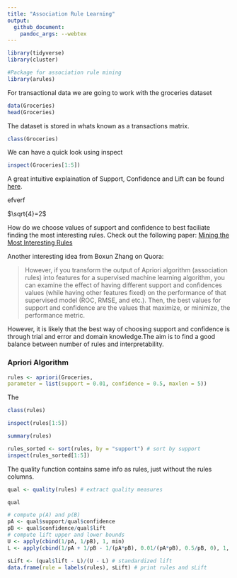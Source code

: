 ```yaml
---
title: "Association Rule Learning"
output: 
  github_document:
    pandoc_args: --webtex
---
```



```r
library(tidyverse)
library(cluster)

#Package for association rule mining
library(arules)

```

For transactional data we are going to work with the groceries dataset


```r
data(Groceries)
head(Groceries)
```

The dataset is stored in whats known as a transactions matrix.

```r
class(Groceries)
```

We can have a quick look using inspect
```r
inspect(Groceries[1:5])
```

A great intuitive explaination of Support, Confidence and Lift can be found [here](https://www.hackerearth.com/blog/developers/beginners-tutorial-apriori-algorithm-data-mining-r-implementation).

efverf

$\sqrt{4}=2$


How do we choose values of support and confidence to best faciliate finding the most interesting rules. Check out the following paper: [Mining the Most Interesting Rules](http://rakesh.agrawal-family.com/papers/kdd99rules.pdf)

Another interesting idea from Boxun Zhang on Quora:

> However, if you transform the output of Apriori algorithm (association rules) into features for a supervised machine learning algorithm, you can examine the effect of having different support and confidences values (while having other features fixed) on the performance of that supervised model (ROC, RMSE, and etc.). Then, the best values for support and confidence are the values that maximize, or minimize, the performance metric.

However, it is likely that the best way of choosing support and confidence is through trial and error and domain knowledge.The aim is to find a good balance between number of rules and interpretability.

### Apriori Algorithm

```r
rules <- apriori(Groceries,
parameter = list(support = 0.01, confidence = 0.5, maxlen = 5))

```

The 

```r
class(rules)

inspect(rules[1:5])
```

```r
summary(rules)
```


```r
rules_sorted <- sort(rules, by = "support") # sort by support
inspect(rules_sorted[1:5]) 
```

The quality function contains same info as rules, just without the rules columns.

```r
qual <- quality(rules) # extract quality measures

qual
```


```r


# compute p(A) and p(B)
pA <- qual$support/qual$confidence
pB <- qual$confidence/qual$lift
# compute lift upper and lower bounds
U <- apply(cbind(1/pA, 1/pB), 1, min)
L <- apply(cbind(1/pA + 1/pB - 1/(pA*pB), 0.01/(pA*pB), 0.5/pB, 0), 1, max)

sLift <- (qual$lift - L)/(U - L) # standardized lift
data.frame(rule = labels(rules), sLift) # print rules and sLift
```


```r

```




```r

```


```r

```




```r

```


```r

```




```r

```


```r

```




```r

```


```r

```




```r

```


```r

```



